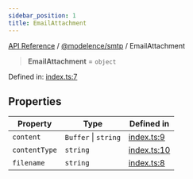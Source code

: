 ```yaml
---
sidebar_position: 1
title: EmailAttachment
---
```


[API Reference](/api-reference/@modelence/smtp/type-aliases/../../../index) / [@modelence/smtp](/api-reference/@modelence/smtp/type-aliases/../index) / EmailAttachment

> **EmailAttachment** = `object`

Defined in: [index.ts:7](https://github.com/modelence/modelence/blob/bd5ee85481a0319d645bc13d4023e1b5fe4c9b19/packages/smtp/src/index.ts#L7)

## Properties

| Property | Type | Defined in |
| ------ | ------ | ------ |
| <a id="content"></a> `content` | `Buffer` \| `string` | [index.ts:9](https://github.com/modelence/modelence/blob/bd5ee85481a0319d645bc13d4023e1b5fe4c9b19/packages/smtp/src/index.ts#L9) |
| <a id="contenttype"></a> `contentType` | `string` | [index.ts:10](https://github.com/modelence/modelence/blob/bd5ee85481a0319d645bc13d4023e1b5fe4c9b19/packages/smtp/src/index.ts#L10) |
| <a id="filename"></a> `filename` | `string` | [index.ts:8](https://github.com/modelence/modelence/blob/bd5ee85481a0319d645bc13d4023e1b5fe4c9b19/packages/smtp/src/index.ts#L8) |

